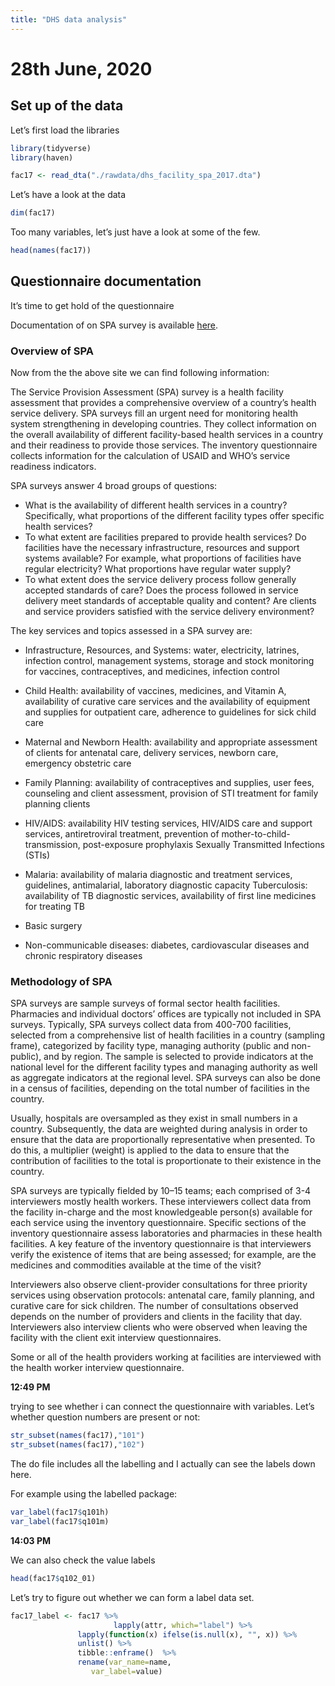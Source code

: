 ```yaml
---
title: "DHS data analysis"
---
```



# 28th June, 2020


## Set up of the data 

Let's first load the libraries 

```r
library(tidyverse)
library(haven)
```


```r
fac17 <- read_dta("./rawdata/dhs_facility_spa_2017.dta")
```

Let's have a look at the data

```r
dim(fac17)
```

Too many variables, let's just have a look at some of the few.

```r
head(names(fac17))
```

## Questionnaire documentation

It's time to get hold of the questionnaire

Documentation of on SPA survey is available [here](https://dhsprogram.com/What-We-Do/Survey-Types/SPA.cfm).


### Overview of SPA

Now from the the above site we can find following information: 

The Service Provision Assessment (SPA) survey is a health facility assessment that provides a comprehensive overview of a country’s health service delivery.  SPA surveys fill an urgent need for monitoring health system strengthening in developing countries.  They collect information on the overall availability of different facility-based health services in a country and their readiness to provide those services.  The inventory questionnaire collects information for the calculation of USAID and WHO’s service readiness indicators.
 

SPA surveys answer 4 broad groups of questions:

* What is the availability of different health services in a country?  Specifically, what proportions of the different facility types offer specific health services?
* To what extent are facilities prepared to provide health services?  Do facilities have the necessary infrastructure, resources and support systems available?  For example, what proportions of facilities have regular electricity?  What proportions have regular water supply?
* To what extent does the service delivery process follow generally accepted standards of care?  Does the process followed in service delivery meet standards of acceptable quality and content?
Are clients and service providers satisfied with the service delivery environment?

The key services and topics assessed in a SPA survey are:

* Infrastructure, Resources, and Systems: water, electricity, latrines, infection control, management systems, storage and stock monitoring for vaccines, contraceptives, and medicines, infection control

* Child Health: availability of vaccines, medicines, and Vitamin A, availability of curative care services and the availability of equipment and supplies for outpatient care, adherence to guidelines for sick child care

* Maternal and Newborn Health: availability and appropriate assessment of clients for antenatal care, delivery services, newborn care, emergency obstetric care

* Family Planning: availability of contraceptives and supplies, user fees, counseling and client assessment, provision of STI treatment for family planning clients

* HIV/AIDS: availability HIV testing services, HIV/AIDS care and support services, antiretroviral treatment, prevention of mother-to-child-transmission, post-exposure prophylaxis
Sexually Transmitted Infections (STIs)

* Malaria: availability of malaria diagnostic and treatment services, guidelines, antimalarial, laboratory diagnostic capacity
Tuberculosis: availability of TB diagnostic services, availability of first line medicines for treating TB

* Basic surgery 

* Non-communicable diseases:  diabetes, cardiovascular diseases and chronic respiratory diseases
 
###  Methodology of SPA

SPA surveys are sample surveys of formal sector health facilities.  Pharmacies and individual doctors’ offices are typically not included in SPA surveys.  Typically, SPA surveys collect data from 400-700 facilities, selected from a comprehensive list of health facilities in a country (sampling frame), categorized by facility type, managing authority (public and non-public), and by region.  The sample is selected to provide indicators at the national level for the different facility types and managing authority as well as aggregate indicators at the regional level.  SPA surveys can also be done in a census of facilities, depending on the total number of facilities in the country.

Usually, hospitals are oversampled as they exist in small numbers in a country.  Subsequently, the data are weighted during analysis in order to ensure that the data are proportionally representative when presented.  To do this, a multiplier (weight) is applied to the data to ensure that the contribution of facilities to the total is proportionate to their existence in the country.

SPA surveys are typically fielded by 10–15 teams; each comprised of 3-4 interviewers mostly health workers.  These interviewers collect data from the facility in-charge and the most knowledgeable person(s) available for each service using the inventory questionnaire. Specific sections of the inventory questionnaire assess laboratories and pharmacies in these health facilities.  A key feature of the inventory questionnaire is that interviewers verify the existence of items that are being assessed; for example, are the medicines and commodities available at the time of the visit?

Interviewers also observe client-provider consultations for three priority services using observation protocols:  antenatal care, family planning, and curative care for sick children.  The number of consultations observed depends on the number of providers and clients in the facility that day.  Interviewers also interview clients who were observed when leaving the facility with the client exit interview questionnaires.

Some or all of the health providers working at facilities are interviewed with the health worker interview questionnaire.


**12:49 PM**

trying to see whether i can connect the questionnaire with variables. Let's whether question numbers are present or not: 

```r
str_subset(names(fac17),"101")
str_subset(names(fac17),"102")
```

The do file includes all the labelling and I actually can see the labels down here. 

For example using the labelled package:

```r
var_label(fac17$q101h)
var_label(fac17$q101m)
```

**14:03 PM**

We can also check the value labels

```r
head(fac17$q102_01)
```

Let's try to figure out whether we can form a label data set. 

```r
fac17_label <- fac17 %>% 
                       lapply(attr, which="label") %>% 
		       lapply(function(x) ifelse(is.null(x), "", x)) %>% 
		       unlist() %>% 
		       tibble::enframe()  %>% 
		       rename(var_name=name, 
			      var_label=value)


```

